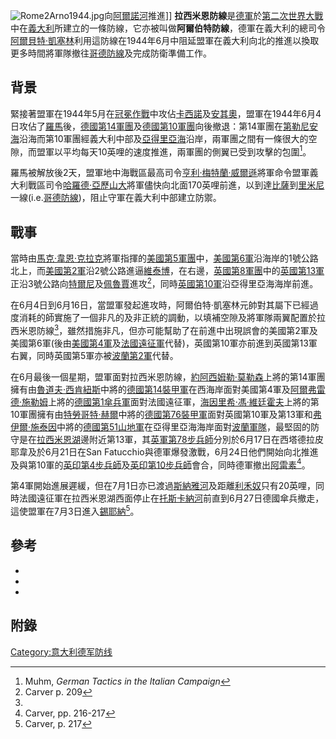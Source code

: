 {{Campaignbox Italy}}
[[File:Rome2Arno1944.jpg|thumb]]向[[阿爾諾河|阿爾諾河]]推進]]
'''拉西米恩防線'''是[[德軍|德軍]]於[[第二次世界大戰|第二次世界大戰]]中在[[義大利|義大利]]所建立的一條防線，它亦被叫做'''阿爾伯特防線'''，德軍在義大利的總司令[[阿爾貝特·凱塞林|阿爾貝特·凱塞林]]利用這防線在1944年6月中阻延盟軍在義大利向北的推進以換取更多時間將軍隊撤往[[哥德防線|哥德防線]]及完成防衛準備工作。

== 背景 ==
緊接著盟軍在1944年5月在[[冠冕作戰|冠冕作戰]]中攻佔[[蒙特·卡西諾戰役|卡西諾]]及[[鵝卵石行動|安其奧]]，盟軍在1944年6月4日攻佔了[[羅馬|羅馬]]後，[[德國第14軍團|德國第14軍團]]及[[德國第10軍團|德國第10軍團]]向後撤退：第14軍團在[[第勒尼安海|第勒尼安海]]沿海而第10軍團經義大利中部及[[亞得里亞海|亞得里亞海]]沿岸，兩軍團之間有一條很大的空隙，而盟軍以平均每天10英哩的速度推進，兩軍團的側翼已受到攻擊的包圍<ref name="Muhm">Muhm, ''German Tactics in the Italian Campaign''</ref>。

羅馬被解放後2天，盟軍地中海戰區最高司令[[亨利·梅特蘭·威爾遜|亨利·梅特蘭·威爾遜]]將軍命令盟軍義大利戰區司令[[哈羅德·亞歷山大|哈羅德·亞歷山大]]將軍儘快向北面170英哩前進，以到達[[比薩|比薩]]到[[里米尼|里米尼]]一線(i.e.[[哥德防線|哥德防線]])，阻止守軍在義大利中部建立防禦。

== 戰事 ==
當時由[[馬克·韋恩·克拉克|馬克·韋恩·克拉克]]將軍指揮的[[美國第5軍團|美國第5軍團]]中，[[美國第6軍|美國第6軍]]沿海岸的1號公路北上，而[[美國第2軍|美國第2軍]]沿2號公路進逼[[維泰博|維泰博]]，在右邊，[[英國第8軍團|英國第8軍團]]中的[[英國第13軍|英國第13軍]]正沿3號公路向[[特爾尼|特爾尼]]及[[佩魯賈|佩魯賈]]進攻<ref>Carver p. 209</ref>，同時[[英國第10軍|英國第10軍]]沿亞得里亞海海岸前進。 

在6月4日到6月16日，當盟軍發起進攻時，阿爾伯特·凱塞林元帥對其屬下已經過度消耗的師實施了一個非凡的及非正統的調動，以填補空隙及將軍隊兩翼配置於拉西米恩防線<ref name="Muhm"/>，雖然措施非凡，但亦可能幫助了在前進中出現誤會的美國第2軍及美國第6軍(後由[[美國第4軍|美國第4軍]]及[[法國遠征軍|法國遠征軍]]代替)，英國第10軍亦前進到英國第13軍右翼，同時英國第5軍亦被[[波蘭第2軍|波蘭第2軍]]代替。

在6月最後一個星期，盟軍面對拉西米恩防線，[[約阿西姆勒·莫勒森|約阿西姆勒·莫勒森]]上將的第14軍團擁有由[[魯道夫·西肯紐斯|魯道夫·西肯紐斯]]中將的[[德國第14裝甲軍|德國第14裝甲軍]]在西海岸面對美國第4軍及[[阿爾弗雷德·施勒姆|阿爾弗雷德·施勒姆]]上將的[[德國第1傘兵軍|德國第1傘兵軍]]面對法國遠征軍，[[海因里希·馮·維廷霍夫|海因里希·馮·維廷霍夫]]上將的第10軍團擁有由[[特勞哥特·赫爾|特勞哥特·赫爾]]中將的[[德國第76裝甲軍|德國第76裝甲軍]]面對英國第10軍及第13軍和[[弗伊爾·施泰因|弗伊爾·施泰因]]中將的[[德國第51山地軍|德國第51山地軍]]在亞得里亞海海岸面對[[波蘭軍隊|波蘭軍隊]]，最堅固的防守是在[[拉西米恩湖|拉西米恩湖]]邊附近第13軍，其[[英軍第78步兵師|英軍第78步兵師]]分別於6月17日在西塔德拉皮耶韋及於6月21日在San Fatucchio與德軍爆發激戰，6月24日他們開始向北推進及與第10軍的[[英印第4步兵師|英印第4步兵師]]及[[英印第10步兵師|英印第10步兵師]]會合，同時德軍撤出[[阿雷素|阿雷素]]<ref>Carver, pp. 216-217</ref>。

第4軍開始進展遲緩，但在7月1日亦已渡過[[斯納雅河|斯納雅河]]及距離[[利禾奴|利禾奴]]只有20英哩，同時法國遠征軍在拉西米恩湖西面停止在[[托斯卡納河|托斯卡納河]]前直到6月27日德國傘兵撤走，這使盟軍在7月3日進入[[錫耶納|錫耶納]]<ref>Carver, p. 217</ref>。

== 參考 ==
* {{cite book | last=Carver| first=Field Marshal Lord|authorlink=Michael Carver, Baron Carver| title=The Imperial War Museum Book of the War in Italy 1943-1945| publisher=Sidgwick & Jackson|location=London | year=2001 | id=ISBN 0-330-48230-0}}
* {{cite book| last=Laurie| first=Clayton D.| url=http://www.army.mil/cmh-pg/brochures/romar/72-20.htm| title=Rome-Arno 1944| publisher=US Army Center of Military History| series=CMH Online bookshelves: WWII Campaigns| location=Washington| year=Revision of 3 October 2003| id=CMH Pub 72-20| access-date=2008-01-02| archive-date=2007-11-20| archive-url=https://web.archive.org/web/20071120002707/http://www.army.mil/cmh-pg/brochures/romar/72-20.htm| dead-url=no}}
* {{cite web |first=Gerhard |last=Muhm |url=http://www.larchivio.org/xoom/gerhardmuhm2.htm |title=German Tactics in the Italian Campaign |language=en |access-date=2008-01-02 |archive-url=https://web.archive.org/web/20070927070658/http://www.larchivio.org/xoom/gerhardmuhm2.htm |archive-date=2007-09-27 |dead-url=yes }}

== 附錄 ==
{{Reflist|2}}

[[Category:意大利德军防线|Category:意大利德军防线]]